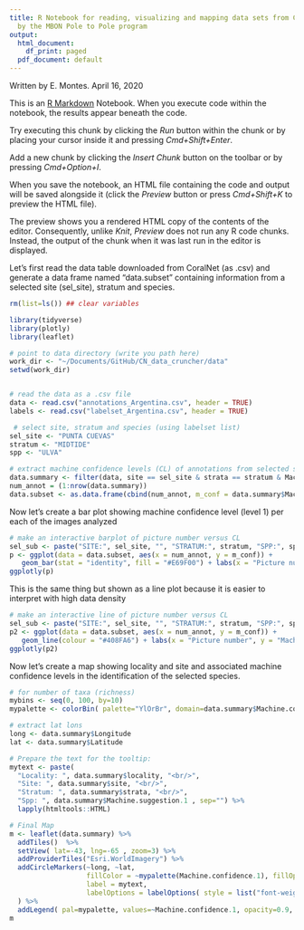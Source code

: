 ```yaml
---
title: R Notebook for reading, visualizing and mapping data sets from CoralNet generated
  by the MBON Pole to Pole program
output:
  html_document:
    df_print: paged
  pdf_document: default
---
```


Written by E. Montes.
April 16, 2020

This is an [R Markdown](http://rmarkdown.rstudio.com) Notebook. When you execute code within the notebook, the results appear beneath the code. 

Try executing this chunk by clicking the *Run* button within the chunk or by placing your cursor inside it and pressing *Cmd+Shift+Enter*.

Add a new chunk by clicking the *Insert Chunk* button on the toolbar or by pressing *Cmd+Option+I*.

When you save the notebook, an HTML file containing the code and output will be saved alongside it (click the *Preview* button or press *Cmd+Shift+K* to preview the HTML file). 

The preview shows you a rendered HTML copy of the contents of the editor. Consequently, unlike *Knit*, *Preview* does not run any R code chunks. Instead, the output of the chunk when it was last run in the editor is displayed.

Let's first read the data table downloaded from CoralNet (as .csv) and generate a data frame named "data.subset" containing information from a selected site (sel_site), stratum and species.

```r
rm(list=ls()) ## clear variables

library(tidyverse)
library(plotly)
library(leaflet)

# point to data directory (write you path here)
work_dir <- "~/Documents/GitHub/CN_data_cruncher/data"
setwd(work_dir)


# read the data as a .csv file
data <- read.csv("annotations_Argentina.csv", header = TRUE)
labels <- read.csv("labelset_Argentina.csv", header = TRUE)

 # select site, stratum and species (using labelset list)
sel_site <- "PUNTA CUEVAS"
stratum <- "MIDTIDE"
spp <- "ULVA"

# extract machine confidence levels (CL) of annotations from selected site, stratum and label. 
data.summary <- filter(data, site == sel_site & strata == stratum & Machine.suggestion.1 == spp)
num_annot = (1:nrow(data.summary))
data.subset <- as.data.frame(cbind(num_annot, m_conf = data.summary$Machine.confidence.1))
```


Now let's create a bar plot showing machine confidence level (level 1) per each of the images analyzed
```r
# make an interactive barplot of picture number versus CL
sel_sub <- paste("SITE:", sel_site, "", "STRATUM:", stratum, "SPP:", spp)
p <- ggplot(data = data.subset, aes(x = num_annot, y = m_conf)) +
   geom_bar(stat = "identity", fill = "#E69F00") + labs(x = "Picture number", y = "Machine confidence", title = sel_sub)
ggplotly(p)
```

This is the same thing but shown as a line plot because it is easier to interpret with high data density
```r
# make an interactive line of picture number versus CL
sel_sub <- paste("SITE:", sel_site, "", "STRATUM:", stratum, "SPP:", spp)
p2 <- ggplot(data = data.subset, aes(x = num_annot, y = m_conf)) +
   geom_line(colour = "#408FA6") + labs(x = "Picture number", y = "Machine confidence", title = sel_sub)
ggplotly(p2)

```


Now let's create a map showing locality and site and associated machine confidence levels in the identification of the selected species.
```r
# for number of taxa (richness)
mybins <- seq(0, 100, by=10)
mypalette <- colorBin( palette="YlOrBr", domain=data.summary$Machine.confidence.1, na.color="transparent", bins=mybins)

# extract lat lons
long <- data.summary$Longitude
lat <- data.summary$Latitude

# Prepare the text for the tooltip:
mytext <- paste(
  "Locality: ", data.summary$locality, "<br/>",
  "Site: ", data.summary$site, "<br/>",
  "Stratum: ", data.summary$strata, "<br/>",
  "Spp: ", data.summary$Machine.suggestion.1 , sep="") %>%
  lapply(htmltools::HTML)

# Final Map
m <- leaflet(data.summary) %>%
  addTiles()  %>%
  setView( lat=-43, lng=-65 , zoom=3) %>%
  addProviderTiles("Esri.WorldImagery") %>%
  addCircleMarkers(~long, ~lat,
                   fillColor = ~mypalette(Machine.confidence.1), fillOpacity = 0.7, color="white", radius=12, stroke=FALSE,
                   label = mytext,
                   labelOptions = labelOptions( style = list("font-weight" = "normal", padding = "3px 8px"), textsize = "13px", direction = "auto")
  ) %>%
  addLegend( pal=mypalette, values=~Machine.confidence.1, opacity=0.9, title = "Confidence Level", position = "bottomright" )
m
```


